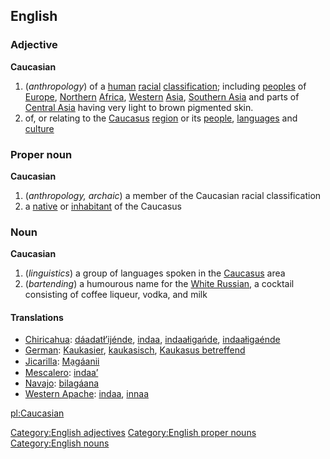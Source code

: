 ==English==
===Adjective===
{{wikipediaAlt|Caucasian race}}
[[Category:English adjectives]]
'''Caucasian'''
#(''anthropology'') of a [[human]] [[racial]] [[classification]]; including [[people]]s of [[Europe]], [[Northern]] [[Africa]], [[Western]] [[Asia]], [[Southern Asia]] and parts of [[Central Asia]] having very light to brown pigmented skin.
#of, or relating to the [[Caucasus]] [[region]] or its [[people]], [[language]]s and [[culture]]
===Proper noun===
[[Category:English proper nouns]]
'''Caucasian'''
#(''anthropology, archaic'') a member of the Caucasian racial classification
#a [[native]] or [[inhabitant]] of the Caucasus

===Noun===
[[Category:English nouns]]
'''Caucasian'''
#(''linguistics'') a group of languages spoken in the [[Caucasus]] area
#(''bartending'') a humourous name for the [[White Russian]], a cocktail consisting of coffee liqueur, vodka, and milk


====Translations====
* [[w:Chiricahua language|Chiricahua]]: [[dáadatł’ijénde]], [[indaa]], [[indaałigańde]], [[indaałigaénde]]
* [[German]]: [[Kaukasier]], [[kaukasisch]], [[Kaukasus betreffend]]
* [[w:Jicarilla Apache|Jicarilla]]: [[Ma̠gáanii]]
* [[w:Mescalero|Mescalero]]: [[indaa’]]
* [[w:Navajo language|Navajo]]: [[bilagáana]]
* [[w:Western Apache|Western Apache]]: [[indaa]], [[innaa]]

[[pl:Caucasian]]